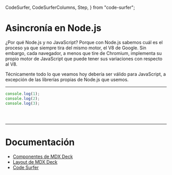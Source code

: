   CodeSurfer,
  CodeSurferColumns,
  Step,
} from "code-surfer";

# Asincronía en Node.js


<Notes>
¿Por qué Node.js y no JavaScript? Porque con Node.js sabemos cuál es el
proceso ya que siempre tira del mismo motor, el V8 de Google. Sin embargo,
cada navegador, a menos que tire de Chromium, implementa su propio motor de
JavaScript que puede tener sus variaciones con respecto al V8.

Técnicamente todo lo que veamos hoy debería ser válido para JavaScript, a
excepción de las librerías propias de Node.js que usemos.
</Notes>

<Logo/>

---

<CodeSurfer>


```js showNumbers
console.log(1);
console.log(2);
console.log(3);
```

```diff 1
```

```diff 2
```

```diff 3
```

</CodeSurfer>

<Logo/>

---

# Documentación

- [Componentes de MDX Deck](https://github.com/jxnblk/mdx-deck/blob/73b90eb9a353d300cc9e5ddf3070bb6868298275/docs/components.md)
- [Layout de MDX Deck](https://github.com/jxnblk/mdx-deck/blob/73b90eb9a353d300cc9e5ddf3070bb6868298275/docs/layouts.md)
- [Code Surfer](https://codesurfer.pomb.us)

<Logo/>
